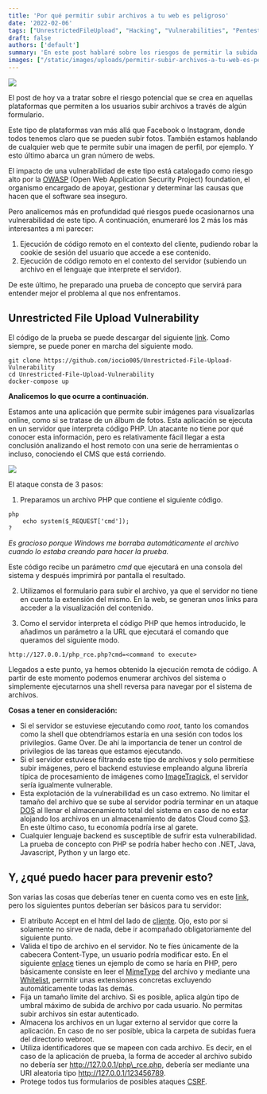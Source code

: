 ```yaml
---
title: 'Por qué permitir subir archivos a tu web es peligroso'
date: '2022-02-06'
tags: ["UnrestrictedFileUpload", "Hacking", "Vulnerabilities", "Pentesting", "#Import 2022-12-20 21:06"]
draft: false
authors: ['default']
summary: 'En este post hablaré sobre los riesgos de permitir la subida de archivos en plataformas web. Enumeraré las vulnerabilidades que pueden aprovecharse, como la ejecución de código remoto en el cliente o en el servidor. Explicaré una prueba de concepto y daré consejos para prevenir estos ataques.'
images: ["/static/images/uploads/permitir-subir-archivos-a-tu-web-es-peligroso/Screenshot_6.webp", "/static/images/uploads/permitir-subir-archivos-a-tu-web-es-peligroso/ezgif-5-1b4b7d19e3-4.webp"]
---
```


![](/static/images/uploads/permitir-subir-archivos-a-tu-web-es-peligroso/Screenshot_6.webp)

El post de hoy va a tratar sobre el riesgo potencial que se crea en aquellas plataformas que permiten a los usuarios subir archivos a través de algún formulario.

Este tipo de plataformas van más allá que Facebook o Instagram, donde todos tenemos claro que se pueden subir fotos. También estamos hablando de cualquier web que te permite subir una imagen de perfil, por ejemplo. Y esto último abarca un gran número de webs.

El impacto de una vulnerabilidad de este tipo está catalogado como riesgo alto por la [OWASP](https://owasp.org/www-community/vulnerabilities/Unrestricted_File_Upload) (Open Web Application Security Project) foundation, el organismo encargado de apoyar, gestionar y determinar las causas que hacen que el software sea inseguro.

Pero analicemos más en profundidad qué riesgos puede ocasionarnos una vulnerabilidad de este tipo. A continuación, enumeraré los 2 más los más interesantes a mi parecer:

1. Ejecución de código remoto en el contexto del cliente, pudiendo robar la cookie de sesión del usuario que accede a ese contenido.
2. Ejecución de código remoto en el contexto del servidor (subiendo un archivo en el lenguaje que interprete el servidor).

De este último, he preparado una prueba de concepto que servirá para entender mejor el problema al que nos enfrentamos.

## Unrestricted File Upload Vulnerability

El código de la prueba se puede descargar del siguiente [link](https://github.com/iocio005/Unrestricted-File-Upload-Vulnerability). Como siempre, se puede poner en marcha del siguiente modo.


```
git clone https://github.com/iocio005/Unrestricted-File-Upload-Vulnerability
cd Unrestricted-File-Upload-Vulnerability
docker-compose up
```
**Analicemos lo que ocurre a continuación**. 

Estamos ante una aplicación que permite subir imágenes para visualizarlas online, como si se tratase de un álbum de fotos. Esta aplicación se ejecuta en un servidor que interpreta código PHP. Un atacante no tiene por qué conocer esta información, pero es relativamente fácil llegar a esta conclusión analizando el host remoto con una serie de herramientas o incluso, conociendo el CMS que está corriendo.

![](/static/images/uploads/permitir-subir-archivos-a-tu-web-es-peligroso/ezgif-5-1b4b7d19e3-4.webp)

El ataque consta de 3 pasos:

1. Preparamos un archivo PHP que contiene el siguiente código.


```
php
	echo system($_REQUEST['cmd']);
?
```
*Es gracioso porque Windows me borraba automáticamente el archivo cuando lo estaba creando para hacer la prueba.*

Este código recibe un parámetro *cmd* que ejecutará en una consola del sistema y después imprimirá por pantalla el resultado.

2. Utilizamos el formulario para subir el archivo, ya que el servidor no tiene en cuenta la extensión del mismo. En la web, se generan unos links para acceder a la visualización del contenido.

3. Como el servidor interpreta el código PHP que hemos introducido, le añadimos un parámetro a la URL que ejecutará el comando que queramos del siguiente modo.


```
http://127.0.0.1/php_rce.php?cmd=<command to execute>
```
Llegados a este punto, ya hemos obtenido la ejecución remota de código. A partir de este momento podemos enumerar archivos del sistema o simplemente ejecutarnos una shell reversa para navegar por el sistema de archivos.

**Cosas a tener en consideración:**

* Si el servidor se estuviese ejecutando como *root*, tanto los comandos como la shell que obtendríamos estaría en una sesión con todos los privilegios. Game Over. De ahí la importancia de tener un control de privilegios de las tareas que estamos ejecutando.
* Si el servidor estuviese filtrando este tipo de archivos y solo permitiese subir imágenes, pero el backend estuviese empleando alguna librería típica de procesamiento de imágenes como [ImageTragick](https://imagetragick.com/), el servidor sería igualmente vulnerable.
* Esta explotación de la vulnerabilidad es un caso extremo. No limitar el tamaño del archivo que se sube al servidor podría terminar en un ataque [DOS](https://www.cloudflare.com/es-es/learning/ddos/what-is-a-ddos-attack/) al llenar el almacenamiento total del sistema en caso de no estar alojando los archivos en un almacenamiento de datos Cloud como [S3](https://aws.amazon.com/es/s3/). En este último caso, tu economía podría irse al garete.
* Cualquier lenguaje backend es susceptible de sufrir esta vulnerabilidad. La prueba de concepto con PHP se podría haber hecho con .NET, Java, Javascript, Python y un largo etc.

## Y, ¿qué puedo hacer para prevenir esto?

Son varias las cosas que deberías tener en cuenta como ves en este [link](https://cheatsheetseries.owasp.org/cheatsheets/File_Upload_Cheat_Sheet.html), pero los siguientes puntos deberían ser básicos para tu servidor:

* El atributo Accept en el html del lado de [cliente](https://developer.mozilla.org/es/docs/Web/HTML/Attributes/accept). Ojo, esto por si solamente no sirve de nada, debe ir acompañado obligatoriamente del siguiente punto.
* Valida el tipo de archivo en el servidor. No te fíes únicamente de la cabecera Content-Type, un usuario podría modificar esto. En el siguiente [enlace](https://dev.to/einlinuus/how-to-upload-files-with-php-correctly-and-securely-1kng) tienes un ejemplo de como se haría en PHP, pero básicamente consiste en leer el [MimeType](https://developer.mozilla.org/es/docs/Web/HTTP/Basics_of_HTTP/MIME_types) del archivo y mediante una [Whitelist](https://www.hypr.com/whitelist/), permitir unas extensiones concretas excluyendo automáticamente todas las demás.
* Fija un tamaño límite del archivo. Si es posible, aplica algún tipo de umbral máximo de subida de archivo por cada usuario. No permitas subir archivos sin estar autenticado.
* Almacena los archivos en un lugar externo al servidor que corre la aplicación. En caso de no ser posible, ubica la carpeta de subidas fuera del directorio webroot.
* Utiliza identificadores que se mapeen con cada archivo. Es decir, en el caso de la aplicación de prueba, la forma de acceder al archivo subido no debería ser http://127.0.0.1/php\_rce.php, debería ser mediante una URI aleatoria tipo http://127.0.0.1/123456789.
* Protege todos tus formularios de posibles ataques [CSRF](https://owasp.org/www-community/attacks/csrf).

